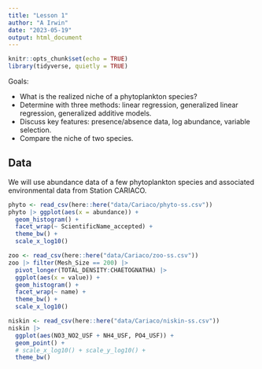 ```yaml
---
title: "Lesson 1"
author: "A Irwin"
date: "2023-05-19"
output: html_document
---
```


```r
knitr::opts_chunk$set(echo = TRUE)
library(tidyverse, quietly = TRUE)
```

Goals:

* What is the realized niche of a phytoplankton species?
* Determine with three methods: linear regression, generalized linear regression, generalized additive models.
* Discuss key features: presence/absence data, log abundance, variable selection.
* Compare the niche of two species.


## Data

We will use abundance data of a few phytoplankton species and associated environmental data from Station CARIACO.

```r
phyto <- read_csv(here::here("data/Cariaco/phyto-ss.csv"))
phyto |> ggplot(aes(x = abundance)) +
  geom_histogram() +
  facet_wrap(~ ScientificName_accepted) +
  theme_bw() +
  scale_x_log10()
```


```r
zoo <- read_csv(here::here("data/Cariaco/zoo-ss.csv"))
zoo |> filter(Mesh_Size == 200) |>
  pivot_longer(TOTAL_DENSITY:CHAETOGNATHA) |>
  ggplot(aes(x = value)) +
  geom_histogram() +
  facet_wrap(~ name) +
  theme_bw() +
  scale_x_log10()
```

```r
niskin <- read_csv(here::here("data/Cariaco/niskin-ss.csv"))
niskin |> 
  ggplot(aes(NO3_NO2_USF + NH4_USF, PO4_USF)) +
  geom_point() + 
  # scale_x_log10() + scale_y_log10() + 
  theme_bw() 
```

